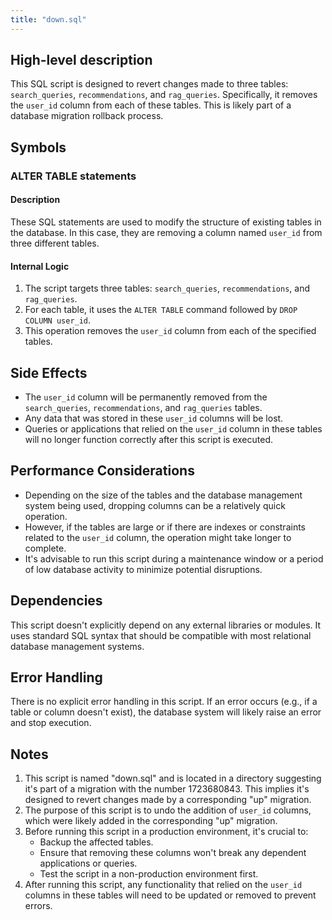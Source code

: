 ```yaml
---
title: "down.sql"
---
```


## High-level description
This SQL script is designed to revert changes made to three tables: `search_queries`, `recommendations`, and `rag_queries`. Specifically, it removes the `user_id` column from each of these tables. This is likely part of a database migration rollback process.

## Symbols

### ALTER TABLE statements
#### Description
These SQL statements are used to modify the structure of existing tables in the database. In this case, they are removing a column named `user_id` from three different tables.

#### Internal Logic
1. The script targets three tables: `search_queries`, `recommendations`, and `rag_queries`.
2. For each table, it uses the `ALTER TABLE` command followed by `DROP COLUMN user_id`.
3. This operation removes the `user_id` column from each of the specified tables.

## Side Effects
- The `user_id` column will be permanently removed from the `search_queries`, `recommendations`, and `rag_queries` tables.
- Any data that was stored in these `user_id` columns will be lost.
- Queries or applications that relied on the `user_id` column in these tables will no longer function correctly after this script is executed.

## Performance Considerations
- Depending on the size of the tables and the database management system being used, dropping columns can be a relatively quick operation.
- However, if the tables are large or if there are indexes or constraints related to the `user_id` column, the operation might take longer to complete.
- It's advisable to run this script during a maintenance window or a period of low database activity to minimize potential disruptions.

## Dependencies
This script doesn't explicitly depend on any external libraries or modules. It uses standard SQL syntax that should be compatible with most relational database management systems.

## Error Handling
There is no explicit error handling in this script. If an error occurs (e.g., if a table or column doesn't exist), the database system will likely raise an error and stop execution.

## Notes
1. This script is named "down.sql" and is located in a directory suggesting it's part of a migration with the number 1723680843. This implies it's designed to revert changes made by a corresponding "up" migration.
2. The purpose of this script is to undo the addition of `user_id` columns, which were likely added in the corresponding "up" migration.
3. Before running this script in a production environment, it's crucial to:
   - Backup the affected tables.
   - Ensure that removing these columns won't break any dependent applications or queries.
   - Test the script in a non-production environment first.
4. After running this script, any functionality that relied on the `user_id` columns in these tables will need to be updated or removed to prevent errors.